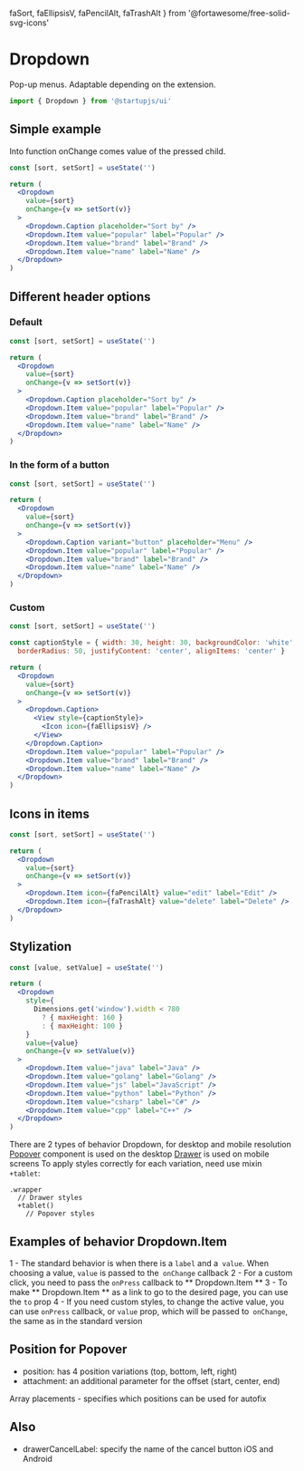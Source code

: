   faSort,
  faEllipsisV,
  faPencilAlt,
  faTrashAlt
} from '@fortawesome/free-solid-svg-icons'

# Dropdown
Pop-up menus. Adaptable depending on the extension.
```jsx
import { Dropdown } from '@startupjs/ui'
```

## Simple example
Into function onChange comes value of the pressed child.
```jsx example
const [sort, setSort] = useState('')

return (
  <Dropdown
    value={sort}
    onChange={v => setSort(v)}
  >
    <Dropdown.Caption placeholder="Sort by" />
    <Dropdown.Item value="popular" label="Popular" />
    <Dropdown.Item value="brand" label="Brand" />
    <Dropdown.Item value="name" label="Name" />
  </Dropdown>
)
```

## Different header options
### Default
```jsx example
const [sort, setSort] = useState('')

return (
  <Dropdown
    value={sort}
    onChange={v => setSort(v)}
  >
    <Dropdown.Caption placeholder="Sort by" />
    <Dropdown.Item value="popular" label="Popular" />
    <Dropdown.Item value="brand" label="Brand" />
    <Dropdown.Item value="name" label="Name" />
  </Dropdown>
)
```

### In the form of a button
```jsx example
const [sort, setSort] = useState('')

return (
  <Dropdown
    value={sort}
    onChange={v => setSort(v)}
  >
    <Dropdown.Caption variant="button" placeholder="Menu" />
    <Dropdown.Item value="popular" label="Popular" />
    <Dropdown.Item value="brand" label="Brand" />
    <Dropdown.Item value="name" label="Name" />
  </Dropdown>
)
```

### Custom
```jsx example
const [sort, setSort] = useState('')

const captionStyle = { width: 30, height: 30, backgroundColor: 'white',
  borderRadius: 50, justifyContent: 'center', alignItems: 'center' }

return (
  <Dropdown
    value={sort}
    onChange={v => setSort(v)}
  >
    <Dropdown.Caption>
      <View style={captionStyle}>
        <Icon icon={faEllipsisV} />
      </View>
    </Dropdown.Caption>
    <Dropdown.Item value="popular" label="Popular" />
    <Dropdown.Item value="brand" label="Brand" />
    <Dropdown.Item value="name" label="Name" />
  </Dropdown>
)
```

## Icons in items
```jsx example
const [sort, setSort] = useState('')

return (
  <Dropdown
    value={sort}
    onChange={v => setSort(v)}
  >
    <Dropdown.Item icon={faPencilAlt} value="edit" label="Edit" />
    <Dropdown.Item icon={faTrashAlt} value="delete" label="Delete" />
  </Dropdown>
)
```

## Stylization
```jsx example
const [value, setValue] = useState('')

return (
  <Dropdown
    style={
      Dimensions.get('window').width < 780
        ? { maxHeight: 160 }
        : { maxHeight: 100 }
    }
    value={value}
    onChange={v => setValue(v)}
  >
    <Dropdown.Item value="java" label="Java" />
    <Dropdown.Item value="golang" label="Golang" />
    <Dropdown.Item value="js" label="JavaScript" />
    <Dropdown.Item value="python" label="Python" />
    <Dropdown.Item value="csharp" label="C#" />
    <Dropdown.Item value="cpp" label="C++" />
  </Dropdown>
)
```

There are 2 types of behavior Dropdown, for desktop and mobile resolution
[Popover](/docs/popups/Popover) component is used on the desktop
[Drawer](/docs/popups/Drawer) is used on mobile screens
To apply styles correctly for each variation, need use mixin `+tablet`:
```styl
.wrapper
  // Drawer styles
  +tablet()
    // Popover styles
```

## Examples of behavior Dropdown.Item
1 - The standard behavior is when there is a `label` and a` value`. When choosing a value, `value` is passed to the` onChange` callback
2 - For a custom click, you need to pass the `onPress` callback to ** Dropdown.Item **
3 - To make ** Dropdown.Item ** as a link to go to the desired page, you can use the `to` prop
4 - If you need custom styles, to change the active value, you can use `onPress` callback, or `value` prop, which will be passed to` onChange`, the same as in the standard version

## Position for Popover
- position: has 4 position variations (top, bottom, left, right)
- attachment: an additional parameter for the offset (start, center, end)

Array placements - specifies which positions can be used for autofix

## Also
- drawerCancelLabel: specify the name of the cancel button iOS and Android
<Br lines={10} />
